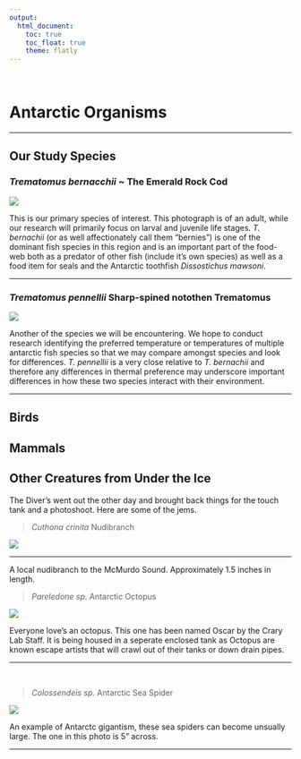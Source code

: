 ```yaml
---
output: 
  html_document:
    toc: true
    toc_float: true
    theme: flatly
---
```


<br>

# Antarctic Organisms

***


## **Our Study Species**
### *Trematomus bernacchii* ~ The Emerald Rock Cod

![](pictures/T.bernachii_1.jpg)
<br>

This is our primary species of interest. This photograph is of an adult, while our research will primarily focus on larval and juvenile life stages. *T. bernachii* (or as well affectionately call them "bernies") is one of the dominant fish species in this region and is an important part of the food-web both as a predator of other fish (include it's own species) as well as a food item for seals and the Antarctic toothfish *Dissostichus mawsoni*. 

***


### *Trematomus pennellii* Sharp-spined notothen Trematomus 
![](pictures/T.pennellii_1.jpg)
<br>

Another of the species we will be encountering. We hope to conduct research identifying the preferred temperature or temperatures of multiple antarctic fish species so that we may compare amongst species and look for differences. *T. pennellii* is a very close relative to *T. bernachii* and therefore any differences in thermal preference may underscore important differences in how these two species interact with their environment. 

***

## **Birds**

## **Mammals**

## **Other Creatures from Under the Ice**

The Diver's went out the other day and brought back things for the touch tank and a photoshoot. Here are some of the jems.

>*Cuthona crinita* Nudibranch

![](pictures/nudibranch_1.jpg)

***

A local nudibranch to the McMurdo Sound. Approximately 1.5 inches in length. 
 <br>

>*Pareledone sp.* Antarctic Octopus

![](pictures/Octopus_1.jpg)

Everyone love's an octopus. This one has been named Oscar by the Crary Lab Staff. It is being housed in a seperate enclosed tank as Octopus are known escape artists that will crawl out of their tanks or down drain pipes. 

***

<br>

> *Colossendeis sp.* Antarctic Sea Spider

![](pictures/sea_spider_1.jpg)

An example of Antarctc gigantism, these sea spiders can become unsually large. The one in this photo is 5" across.

***

<br>
